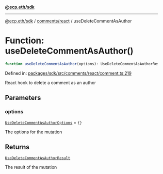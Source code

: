 [**@ecp.eth/sdk**](../../../index.mdx)

***

[@ecp.eth/sdk](/sdk-reference/index.mdx) / [comments/react](/sdk-reference/comments/react/index.mdx) / useDeleteCommentAsAuthor

# Function: useDeleteCommentAsAuthor()

```ts
function useDeleteCommentAsAuthor(options): UseDeleteCommentAsAuthorResult;
```

Defined in: [packages/sdk/src/comments/react/comment.ts:219](https://github.com/ecp-eth/comments-monorepo/blob/main/packages/sdk/src/comments/react/comment.ts#L219)

React hook to delete a comment as an author

## Parameters

### options

[`UseDeleteCommentAsAuthorOptions`](/sdk-reference/comments/react/type-aliases/UseDeleteCommentAsAuthorOptions.mdx) = `{}`

The options for the mutation

## Returns

[`UseDeleteCommentAsAuthorResult`](/sdk-reference/comments/react/type-aliases/UseDeleteCommentAsAuthorResult.mdx)

The result of the mutation

